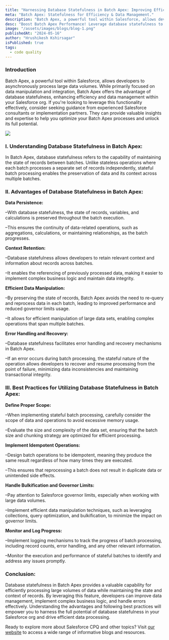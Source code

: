 ```yaml
---
title: "Harnessing Database Statefulness in Batch Apex: Improving Efficiency and Data"
meta: "Batch Apex: Statefulness for Efficiency & Data Management."
description: "Batch Apex, a powerful tool within Salesforce, allows developers to asynchronously process large data volumes. While primarily focused on data manipulation and integration, Batch Apex offers the advantage of database statefulness, enhancing efficiency and data management within your Salesforce org."
desc: "Boost Batch Apex Performance! Leverage database statefulness to optimize data processing, improve efficiency, and enhance data management."
image: "/assets/images/blogs/blog-1.png"
publishedAt: "2024-05-16"
author: "Hrushikesh Kshirsagar"
isPublished: true
tags:
  - code quality
---
```


### Introduction

Batch Apex, a powerful tool within Salesforce, allows developers to asynchronously process large data volumes. While primarily focused on data manipulation and integration, Batch Apex offers the advantage of database statefulness, enhancing efficiency and data management within your Salesforce org. If you're looking to leverage this functionality effectively, consider seeking guidance from experienced Salesforce consultants or implementation partners. They can provide valuable insights and expertise to help you optimize your Batch Apex processes and unlock its full potential.

<Image src="/assets/images/blogs/blog-2.png" />

### I. Understanding Database Statefulness in Batch Apex:

In Batch Apex, database statefulness refers to the capability of maintaining the state of records between batches. Unlike stateless operations where each batch processes a separate set of records independently, stateful batch processing enables the preservation of data and its context across multiple batches.

### II. Advantages of Database Statefulness in Batch Apex:

**Data Persistence:**

–With database statefulness, the state of records, variables, and calculations is preserved throughout the batch execution.

–This ensures the continuity of data-related operations, such as aggregations, calculations, or maintaining relationships, as the batch progresses.

**Context Retention:**

–Database statefulness allows developers to retain relevant context and information about records across batches.

–It enables the referencing of previously processed data, making it easier to implement complex business logic and maintain data integrity.

**Efficient Data Manipulation:**

–By preserving the state of records, Batch Apex avoids the need to re-query and reprocess data in each batch, leading to improved performance and reduced governor limits usage.

–It allows for efficient manipulation of large data sets, enabling complex operations that span multiple batches.

**Error Handling and Recovery:**

–Database statefulness facilitates error handling and recovery mechanisms in Batch Apex.

–If an error occurs during batch processing, the stateful nature of the operation allows developers to recover and resume processing from the point of failure, minimizing data inconsistencies and maintaining transactional integrity.

### III. Best Practices for Utilizing Database Statefulness in Batch Apex:

**Define Proper Scope:**

–When implementing stateful batch processing, carefully consider the scope of data and operations to avoid excessive memory usage.

–Evaluate the size and complexity of the data set, ensuring that the batch size and chunking strategy are optimized for efficient processing.

**Implement Idempotent Operations:**

–Design batch operations to be idempotent, meaning they produce the same result regardless of how many times they are executed.

–This ensures that reprocessing a batch does not result in duplicate data or unintended side effects.

**Handle Bulkification and Governor Limits:**

–Pay attention to Salesforce governor limits, especially when working with large data volumes.

–Implement efficient data manipulation techniques, such as leveraging collections, query optimization, and bulkification, to minimize the impact on governor limits.

**Monitor and Log Progress:**

–Implement logging mechanisms to track the progress of batch processing, including record counts, error handling, and any other relevant information.

–Monitor the execution and performance of stateful batches to identify and address any issues promptly.

### Conclusion:

Database statefulness in Batch Apex provides a valuable capability for efficiently processing large volumes of data while maintaining the state and context of records. By leveraging this feature, developers can improve data management, implement complex business logic, and handle errors effectively. Understanding the advantages and following best practices will empower you to harness the full potential of database statefulness in your Salesforce org and drive efficient data processing.

Ready to explore more about Salesforce CPQ and other topics? Visit [our website](https://blog.cloudprism.in/) to access a wide range of informative blogs and resources.

